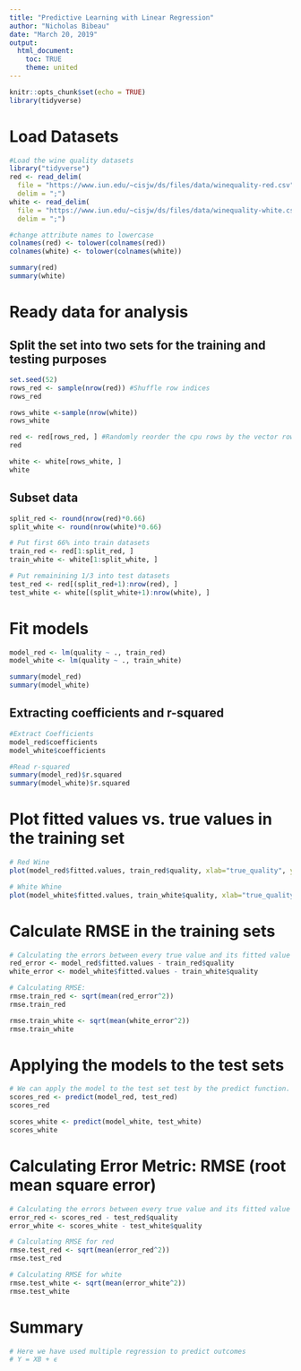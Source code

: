```yaml
---
title: "Predictive Learning with Linear Regression"
author: "Nicholas Bibeau"
date: "March 20, 2019"
output: 
  html_document:
    toc: TRUE
    theme: united
---
```


```r
knitr::opts_chunk$set(echo = TRUE)
library(tidyverse)
```


# Load Datasets
```r
#Load the wine quality datasets
library("tidyverse")
red <- read_delim(
  file = "https://www.iun.edu/~cisjw/ds/files/data/winequality-red.csv",
  delim = ";")
white <- read_delim(
  file = "https://www.iun.edu/~cisjw/ds/files/data/winequality-white.csv",
  delim = ";")

#change attribute names to lowercase
colnames(red) <- tolower(colnames(red))
colnames(white) <- tolower(colnames(white))

summary(red)
summary(white)
```

# Ready data for analysis

## Split the set into two sets for the training and testing purposes

```r
set.seed(52)
rows_red <- sample(nrow(red)) #Shuffle row indices
rows_red

rows_white <-sample(nrow(white))
rows_white

red <- red[rows_red, ] #Randomly reorder the cpu rows by the vector rows
red

white <- white[rows_white, ]
white
```

## Subset data
```r
split_red <- round(nrow(red)*0.66)
split_white <- round(nrow(white)*0.66)

# Put first 66% into train datasets
train_red <- red[1:split_red, ]
train_white <- white[1:split_white, ]

# Put remainining 1/3 into test datasets
test_red <- red[(split_red+1):nrow(red), ]
test_white <- white[(split_white+1):nrow(white), ]
```

# Fit models
```r
model_red <- lm(quality ~ ., train_red) 
model_white <- lm(quality ~ ., train_white) 

summary(model_red)
summary(model_white)
```

## Extracting coefficients and r-squared
```r
#Extract Coefficients
model_red$coefficients
model_white$coefficients

#Read r-squared
summary(model_red)$r.squared
summary(model_white)$r.squared
```

# Plot fitted values vs. true values in the training set
```r
# Red Wine
plot(model_red$fitted.values, train_red$quality, xlab="true_quality", ylab="fitted_quality", main="t")

# White Whine
plot(model_white$fitted.values, train_white$quality, xlab="true_quality", ylab="fitted_quality", main="t")
```

#  Calculate RMSE in the training sets
```r
# Calculating the errors between every true value and its fitted value in the training set and store the errors in a vector error:
red_error <- model_red$fitted.values - train_red$quality
white_error <- model_white$fitted.values - train_white$quality

# Calculating RMSE:
rmse.train_red <- sqrt(mean(red_error^2))
rmse.train_red

rmse.train_white <- sqrt(mean(white_error^2))
rmse.train_white
```

# Applying the models to the test sets
```r
# We can apply the model to the test set test by the predict function. Store the predictions in vectors:
scores_red <- predict(model_red, test_red)
scores_red

scores_white <- predict(model_white, test_white)
scores_white
```

# Calculating Error Metric: RMSE (root mean square error)
```r
# Calculating the errors between every true value and its fitted value in the training set and store the errors in a vector error:
error_red <- scores_red - test_red$quality
error_white <- scores_white - test_white$quality

# Calculating RMSE for red
rmse.test_red <- sqrt(mean(error_red^2))
rmse.test_red

# Calculating RMSE for white
rmse.test_white <- sqrt(mean(error_white^2))
rmse.test_white
```

# Summary
```r
# Here we have used multiple regression to predict outcomes
# Y = XB + ϵ
```

